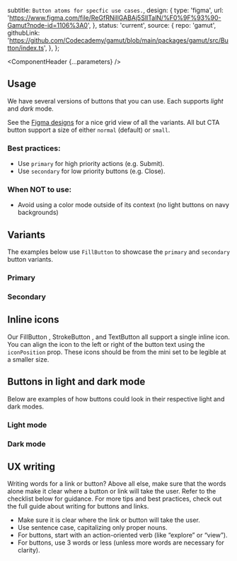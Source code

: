 


  subtitle: `Button atoms for specfic use cases.`,
  design: {
    type: 'figma',
    url: 'https://www.figma.com/file/ReGfRNillGABAj5SlITalN/%F0%9F%93%90-Gamut?node-id=1106%3A0',
  },
  status: 'current',
  source: {
    repo: 'gamut',
    githubLink:
      'https://github.com/Codecademy/gamut/blob/main/packages/gamut/src/Button/index.ts',
  },
};

<Meta of={ButtonStories} />

<ComponentHeader {...parameters} />

## Usage

We have several versions of buttons that you can use.
Each supports _light_ and _dark_ mode.

See the [Figma designs](https://www.figma.com/file/ReGfRNillGABAj5SlITalN/%F0%9F%93%90-Gamut?node-id=1106%3A0) for a nice grid view of all the variants.
All but CTA button support a size of either `normal` (default) or `small`.

### Best practices:

- Use `primary` for high priority actions (e.g. Submit).
- Use `secondary` for low priority buttons (e.g. Close).

### When NOT to use:

- Avoid using a color mode outside of its context (no light buttons on navy backgrounds)


## Variants
The examples below use `FillButton` to showcase the `primary` and `secondary` button variants.
### Primary
<Canvas of={ButtonStories.Primary} />

### Secondary
<Canvas of={ButtonStories.Secondary} />

## Inline icons
Our <LinkTo id="atoms-fillbutton">FillButton </LinkTo>, <LinkTo id="atoms-strokebutton">StrokeButton </LinkTo>, and <LinkTo id="atoms-textbutton">TextButton </LinkTo> all support a single inline icon. You can align the icon to the left or right of the button text using the `iconPosition` prop. These icons should be from the mini set to be legible at a smaller size.

<Canvas of={ButtonStories.InlineIcons} />

## Buttons in light and dark mode
Below are examples of how buttons could look in their respective light and dark modes.

### Light mode

<Canvas of={ButtonStories.ButtonsLightMode} />

### Dark mode

<Canvas of={ButtonStories.ButtonsDarkMode} />

## UX writing

Writing words for a link or button? Above all else, make sure that the words alone make it clear where a button or link will take the user. Refer to the checklist below for guidance. For more tips and best practices, check out the full guide about <LinkTo id="ux-writing-component-guidelines-buttons-and-links--page">writing for buttons and links</LinkTo>.

* Make sure it is clear where the link or button will take the user.
* Use sentence case, capitalizing only proper nouns.
* For buttons, start with an action-oriented verb (like “explore” or “view”).
* For buttons, use 3 words or less (unless more words are necessary for clarity).
